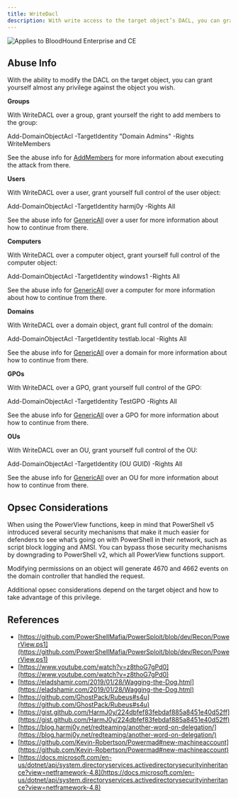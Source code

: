 ---
title: WriteDacl
description: With write access to the target object’s DACL, you can grant yourself any privilege you want on the object.
---

<img noZoom src="/assets/enterprise-AND-community-edition-pill-tag.svg" alt="Applies to BloodHound Enterprise and CE"/>


Abuse Info
-----------

With the ability to modify the DACL on the target object, you can grant yourself almost any privilege against the object you wish.

**Groups**

With WriteDACL over a group, grant yourself the right to add members to the group:

Add-DomainObjectAcl -TargetIdentity "Domain Admins" -Rights WriteMembers

See the abuse info for [AddMembers](https://github.com/SpecterOps/bloodhound-docs/blob/main//resources/edges/add-members) for more information about executing the attack from there.

**Users**

With WriteDACL over a user, grant yourself full control of the user object:

Add-DomainObjectAcl -TargetIdentity harmj0y -Rights All

See the abuse info for [GenericAll](https://github.com/SpecterOps/bloodhound-docs/blob/main//resources/edges/generic-all) over a user for more information about how to continue from there.

**Computers**

With WriteDACL over a computer object, grant yourself full control of the computer object:

Add-DomainObjectAcl -TargetIdentity windows1 -Rights All

See the abuse info for [GenericAll](https://github.com/SpecterOps/bloodhound-docs/blob/main//resources/edges/generic-all) over a computer for more information about how to continue from there.

**Domains**

With WriteDACL over a domain object, grant full control of the domain:

Add-DomainObjectAcl -TargetIdentity testlab.local -Rights All

See the abuse info for [GenericAll](https://github.com/SpecterOps/bloodhound-docs/blob/main//resources/edges/generic-all) over a domain for more information about how to continue from there.

**GPOs**

With WriteDACL over a GPO, grant yourself full control of the GPO:

Add-DomainObjectAcl -TargetIdentity TestGPO -Rights All

See the abuse info for [GenericAll](https://github.com/SpecterOps/bloodhound-docs/blob/main//resources/edges/generic-all) over a GPO for more information about how to continue from there.

**OUs**

With WriteDACL over an OU, grant yourself full control of the OU:

Add-DomainObjectAcl -TargetIdentity (OU GUID) -Rights All

See the abuse info for [GenericAll](https://github.com/SpecterOps/bloodhound-docs/blob/main//resources/edges/generic-all) over an OU for more information about how to continue from there.

Opsec Considerations
---------------------

When using the PowerView functions, keep in mind that PowerShell v5 introduced several security mechanisms that make it much easier for defenders to see what’s going on with PowerShell in their network, such as script block logging and AMSI. You can bypass those security mechanisms by downgrading to PowerShell v2, which all PowerView functions support.

Modifying permissions on an object will generate 4670 and 4662 events on the domain controller that handled the request.

Additional opsec considerations depend on the target object and how to take advantage of this privilege.

References
-----------

* [https://github.com/PowerShellMafia/PowerSploit/blob/dev/Recon/PowerView.ps1](https://github.com/PowerShellMafia/PowerSploit/blob/dev/Recon/PowerView.ps1)
* [https://www.youtube.com/watch?v=z8thoG7gPd0](https://www.youtube.com/watch?v=z8thoG7gPd0)
* [https://eladshamir.com/2019/01/28/Wagging-the-Dog.html](https://eladshamir.com/2019/01/28/Wagging-the-Dog.html)
* [https://github.com/GhostPack/Rubeus#s4u](https://github.com/GhostPack/Rubeus#s4u)
* [https://gist.github.com/HarmJ0y/224dbfef83febdaf885a8451e40d52ff](https://gist.github.com/HarmJ0y/224dbfef83febdaf885a8451e40d52ff)
* [https://blog.harmj0y.net/redteaming/another-word-on-delegation/](https://blog.harmj0y.net/redteaming/another-word-on-delegation/)
* [https://github.com/Kevin-Robertson/Powermad#new-machineaccount](https://github.com/Kevin-Robertson/Powermad#new-machineaccount)
* [https://docs.microsoft.com/en-us/dotnet/api/system.directoryservices.activedirectorysecurityinheritance?view=netframework-4.8](https://docs.microsoft.com/en-us/dotnet/api/system.directoryservices.activedirectorysecurityinheritance?view=netframework-4.8)


